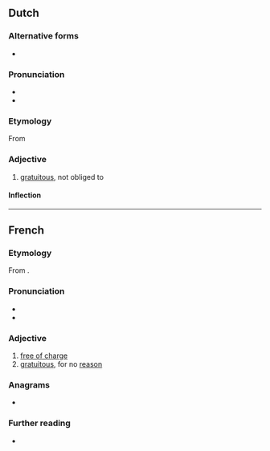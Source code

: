 ==Dutch==

===Alternative forms===
* {{l|nl|gratuite}}

===Pronunciation===
* {{IPA|/ɡraːˈtʋi/|lang=nl}}
* {{audio|Nl-gratuit.ogg|Audio|lang=nl}}

===Etymology===
From {{der|nl|fr|gratuit}}

===Adjective===
{{nl-adj|-}}

# [[gratuitous]], not obliged to

====Inflection====
{{nl-decl-adj||-}}

----

==French==

===Etymology===
From {{etyl|la|fr}} {{m|la|gratis}}.

===Pronunciation===
* {{IPA|/ɡʁatɥi/|lang=fr}}
* {{audio|Fr-Paris--gratuit.ogg|Audio (Paris)|lang=fr}}

===Adjective===
{{fr-adj}}

# [[free of charge]]
# [[gratuitous]], for no [[reason]]
#: {{ux|fr|méchanceté gratuite}}

===Anagrams===
* {{l|fr|grutait}}

===Further reading===
* {{R:TLFi}}